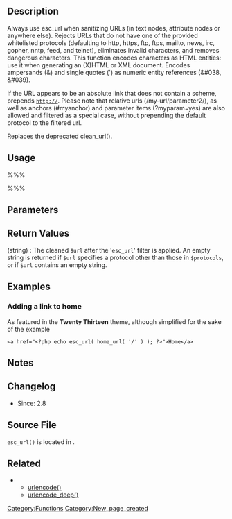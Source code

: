 {{Languages|
{{en|Function Reference/esc url}}
{{ja|Function Reference/esc url}}
}}
== Description ==

Always use esc_url when sanitizing URLs (in text nodes, attribute nodes or anywhere else). Rejects URLs that do not have one of the provided whitelisted protocols (defaulting to http, https, ftp, ftps, mailto, news, irc, gopher, nntp, feed, and telnet), eliminates invalid characters, and removes dangerous characters.
This function encodes characters as HTML entities: use it when generating an (X)HTML or XML document. Encodes ampersands (&) and single quotes (') as numeric entity references (&#038, &#039).

If the URL appears to be an absolute link that does not contain a scheme, prepends <code>http://</code>. Please note that relative urls (/my-url/parameter2/), as well as anchors (#myanchor) and parameter items (?myparam=yes) are also allowed and filtered as a special case, without prepending the default protocol to the filtered url.

Replaces the deprecated clean_url().

== Usage ==

%%%<?php esc_url( $url, $protocols, $_context ); ?>%%%

== Parameters ==

{{Parameter|$url|string|The URL to be cleaned.}}
{{Parameter|$protocols|array|An array of acceptable protocols. Defaults to '<tt>http</tt>', '<tt>https</tt>', '<tt>ftp</tt>', '<tt>ftps</tt>', '<tt>mailto</tt>', '<tt>news</tt>', '<tt>irc</tt>', '<tt>gopher</tt>', '<tt>nntp</tt>', '<tt>feed</tt>', '<tt>telnet</tt>', '<tt>mms</tt>', '<tt>rtsp</tt>', '<tt>svn</tt>', '<tt>tel</tt>', '<tt>fax</tt>', '<tt>xmpp</tt>' if not set.|optional|null}}
{{Parameter|$_context|string|How the URL will be used. Default is '<tt>display</tt>' which makes the value safe for display purposes. No other contexts have special processing in the core code. |optional|'display'}}

== Return Values ==

; (string) : The cleaned <tt>$url</tt> after the '<tt>esc_url</tt>' filter is applied.  An empty string is returned if <tt>$url</tt> specifies a protocol other than those in <tt>$protocols</tt>, or if <tt>$url</tt> contains an empty string.

== Examples ==
=== Adding a link to home ===
As featured in the '''Twenty Thirteen''' theme, although simplified for the sake of the example
<pre><a href="<?php echo esc_url( home_url( '/' ) ); ?>">Home</a></pre>

== Notes ==



== Changelog ==

* Since: 2.8

== Source File ==

<tt>esc_url()</tt> is located in {{Trac|wp-includes/formatting.php}}.

== Related ==

{{Esc Tags}}
** [[Function Reference/urlencode|urlencode()]]
** [[Function Reference/urlencode_deep|urlencode_deep()]]

{{Tag Footer}}

[[Category:Functions]]
[[Category:New_page_created]]
